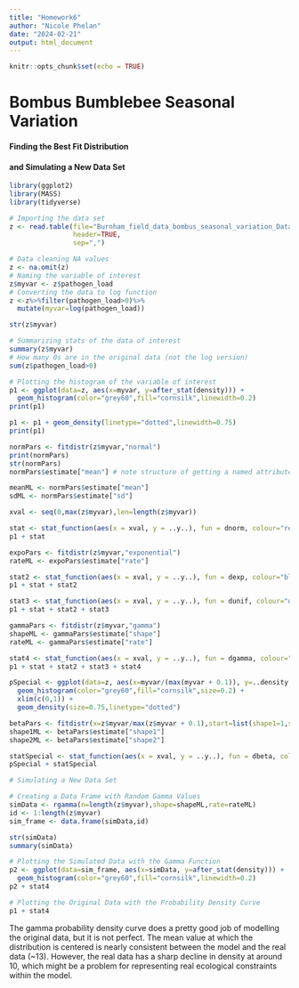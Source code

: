 ```yaml
---
title: "Homework6"
author: "Nicole Phelan"
date: "2024-02-21"
output: html_document
---
```


```r
knitr::opts_chunk$set(echo = TRUE)
```

# Bombus Bumblebee Seasonal Variation

#### Finding the Best Fit Distribution
#### and Simulating a New Data Set

```r
library(ggplot2) 
library(MASS)
library(tidyverse)

# Importing the data set
z <- read.table(file="Burnham_field_data_bombus_seasonal_variation_Dataset.csv",
                header=TRUE,
                sep=",")

# Data cleaning NA values
z <- na.omit(z)
# Naming the variable of interest
z$myvar <- z$pathogen_load
# Converting the data to log function
z <-z%>%filter(pathogen_load>0)%>%
  mutate(myvar=log(pathogen_load))

str(z$myvar)

# Summarizing stats of the data of interest
summary(z$myvar)
# How many 0s are in the original data (not the log version)
sum(z$pathogen_load>0)

# Plotting the histogram of the variable of interest
p1 <- ggplot(data=z, aes(x=myvar, y=after_stat(density))) +
  geom_histogram(color="grey60",fill="cornsilk",linewidth=0.2) 
print(p1)

p1 <- p1 + geom_density(linetype="dotted",linewidth=0.75)
print(p1)

normPars <- fitdistr(z$myvar,"normal")
print(normPars)
str(normPars)
normPars$estimate["mean"] # note structure of getting a named attribute

meanML <- normPars$estimate["mean"]
sdML <- normPars$estimate["sd"]

xval <- seq(0,max(z$myvar),len=length(z$myvar))

stat <- stat_function(aes(x = xval, y = ..y..), fun = dnorm, colour="red", n = length(z$myvar), args = list(mean = meanML, sd = sdML))
p1 + stat

expoPars <- fitdistr(z$myvar,"exponential")
rateML <- expoPars$estimate["rate"]

stat2 <- stat_function(aes(x = xval, y = ..y..), fun = dexp, colour="blue", n = length(z$myvar), args = list(rate=rateML))
p1 + stat + stat2

stat3 <- stat_function(aes(x = xval, y = ..y..), fun = dunif, colour="darkgreen", n = length(z$myvar), args = list(min=min(z$myvar), max=max(z$myvar)))
p1 + stat + stat2 + stat3

gammaPars <- fitdistr(z$myvar,"gamma")
shapeML <- gammaPars$estimate["shape"]
rateML <- gammaPars$estimate["rate"]

stat4 <- stat_function(aes(x = xval, y = ..y..), fun = dgamma, colour="brown", n = length(z$myvar), args = list(shape=shapeML, rate=rateML))
p1 + stat + stat2 + stat3 + stat4

pSpecial <- ggplot(data=z, aes(x=myvar/(max(myvar + 0.1)), y=..density..)) +
  geom_histogram(color="grey60",fill="cornsilk",size=0.2) + 
  xlim(c(0,1)) +
  geom_density(size=0.75,linetype="dotted")

betaPars <- fitdistr(x=z$myvar/max(z$myvar + 0.1),start=list(shape1=1,shape2=2),"beta")
shape1ML <- betaPars$estimate["shape1"]
shape2ML <- betaPars$estimate["shape2"]

statSpecial <- stat_function(aes(x = xval, y = ..y..), fun = dbeta, colour="orchid", n = length(z$myvar), args = list(shape1=shape1ML,shape2=shape2ML))
pSpecial + statSpecial

# Simulating a New Data Set

# Creating a Data Frame with Random Gamma Values
simData <- rgamma(n=length(z$myvar),shape=shapeML,rate=rateML)
id <- 1:length(z$myvar)
sim_frame <- data.frame(simData,id)

str(simData)
summary(simData)

# Plotting the Simulated Data with the Gamma Function 
p2 <- ggplot(data=sim_frame, aes(x=simData, y=after_stat(density))) +
  geom_histogram(color="grey60",fill="cornsilk",linewidth=0.2) 
p2 + stat4

# Plotting the Original Data with the Probability Density Curve
p1 + stat4
```

The gamma probability density curve does a pretty good job of modelling the original data, but it is not perfect. The mean value at which the distribution is centered is nearly consistent between the model and the real data (~13). However, the real data has a sharp decline in density at around 10, which might be a problem for representing real ecological constraints within the model.